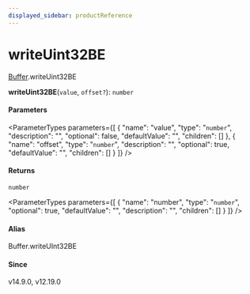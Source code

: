 ```yaml
---
displayed_sidebar: productReference
---
```



# writeUint32BE

[Buffer](../../interfaces/Buffer.mdx).writeUint32BE

**writeUint32BE**(`value`, `offset?`): `number`

#### Parameters

<ParameterTypes parameters={[
  {
    "name": "value",
    "type": "`number`",
    "description": "",
    "optional": false,
    "defaultValue": "",
    "children": []
  },
  {
    "name": "offset",
    "type": "`number`",
    "description": "",
    "optional": true,
    "defaultValue": "",
    "children": []
  }
]} />

#### Returns

`number`

<ParameterTypes parameters={[
  {
    "name": "number",
    "type": "`number`",
    "optional": true,
    "defaultValue": "",
    "description": "",
    "children": []
  }
]} />

#### Alias

Buffer.writeUInt32BE

#### Since

v14.9.0, v12.19.0
